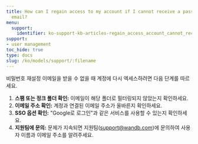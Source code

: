 ```yaml
---
title: How can I regain access to my account if I cannot receive a password reset
  email?
menu:
  support:
    identifier: ko-support-kb-articles-regain_access_account_cannot_receive_password_reset_email
support:
- user management
toc_hide: true
type: docs
slug: /ko/models/support/:filename
---
```


비밀번호 재설정 이메일을 받을 수 없을 때 계정에 다시 엑세스하려면 다음 단계를 따르세요.

1. **스팸 또는 정크 폴더 확인:** 이메일이 해당 폴더로 필터링되지 않았는지 확인하세요.
2. **이메일 주소 확인:** 계정과 연결된 이메일 주소가 올바른지 확인하세요.
3. **SSO 옵션 확인:** "Google로 로그인"과 같은 서비스를 사용할 수 있는지 확인하세요.
4. **지원팀에 문의:** 문제가 지속되면 지원팀(support@wandb.com)에 문의하여 사용자 이름과 이메일 주소를 알려주세요.
